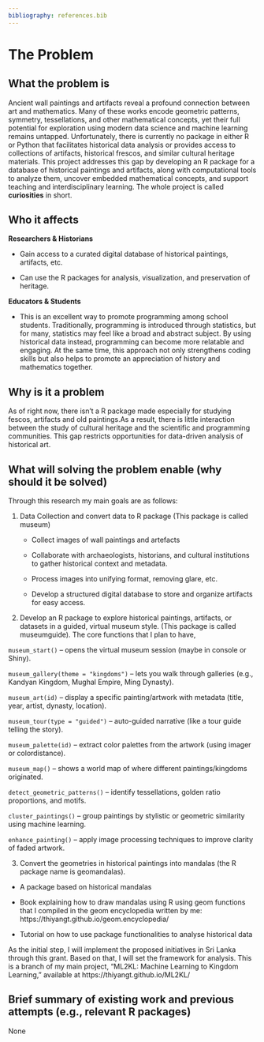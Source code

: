 ```yaml
---
bibliography: references.bib
---
```


# The Problem

```{=html}
<!--
Outlining the issue / weak point / problem to be solved by this
proposal. This should be a compelling section that sets the reader up
for the next section - the proposed solution!

It is important to cover:

 - [ ] What the problem is
 - [ ] Who it affects
 - [ ] Why is it a problem
 - [ ] What will solving the problem enable (why should it be solved)
 - [ ] Brief summary of existing work and previous attempts (e.g., relevant R packages)
 - [ ] If proposing changes to R itself: letter of support from R Core member
-->
```

## What the problem is

Ancient wall paintings and artifacts reveal a profound connection between art and mathematics. Many of these works encode geometric patterns, symmetry, tessellations, and other mathematical concepts, yet their full potential for exploration using modern data science and machine learning remains untapped. Unfortunately, there is currently no package in either R or Python that facilitates historical data analysis or provides access to collections of artifacts, historical frescos, and similar cultural heritage materials. This project addresses this gap by developing an R package for a database of historical paintings and artifacts, along with computational tools to analyze them, uncover embedded mathematical concepts, and support teaching and interdisciplinary learning. The whole project is called **curiosities** in short.

## Who it affects

**Researchers & Historians**

- Gain access to a curated digital database of historical paintings, artifacts, etc.

- Can use the R packages for analysis, visualization, and preservation of heritage.

**Educators & Students**

- This is an excellent way to promote programming among school students. Traditionally, programming is introduced through statistics, but for many, statistics may feel like a broad and abstract subject. By using historical data instead, programming can become more relatable and engaging. At the same time, this approach not only strengthens coding skills but also helps to promote an appreciation of history and mathematics together.


## Why is it a problem

As of right now, there isn't a R package made especially for studying fescos, artifacts and old paintings.As a result, there is little interaction between the study of cultural heritage and the scientific and programming communities.  This gap restricts opportunities for data-driven analysis of historical art.

## What will solving the problem enable (why should it be solved)

Through this research my main goals are as follows:

1. Data Collection and convert data to R package (This package is called museum)

   -	Collect images of wall paintings and artefacts
    
   -	Collaborate with archaeologists, historians, and cultural institutions to gather historical context and metadata.
   - Process images into unifying format, removing glare, etc.
   -	Develop a structured digital database to store and organize artifacts for easy access.

    
2. Develop an R package to explore historical paintings, artifacts, or datasets in a guided, virtual museum style. (This package is called museumguide). The core functions that I plan to have,

`museum_start()` – opens the virtual museum session (maybe in console or Shiny).

`museum_gallery(theme = "kingdoms")` – lets you walk through galleries (e.g., Kandyan Kingdom, Mughal Empire, Ming Dynasty).

`museum_art(id)` – display a specific painting/artwork with metadata (title, year, artist, dynasty, location).

`museum_tour(type = "guided")` – auto-guided narrative (like a tour guide telling the story).


`museum_palette(id)` – extract color palettes from the artwork (using imager or colordistance).

`museum_map()` – shows a world map of where different paintings/kingdoms originated.

`detect_geometric_patterns()` – identify tessellations, golden ratio proportions, and motifs.

`cluster_paintings()` – group paintings by stylistic or geometric similarity using machine learning.

`enhance_painting()` – apply image processing techniques to improve clarity of faded artwork.

3. Convert the geometries in historical paintings into mandalas (the R package name is geomandalas).

- A package based on historical mandalas

- Book explaining how to draw mandalas using R using geom functions that I compiled in the geom encyclopedia written by me: https://thiyangt.github.io/geom.encyclopedia/

- Tutorial on how to use package functionalities to analyse historical data

As the initial step, I will implement the proposed initiatives in Sri Lanka through this grant. Based on that, I will set the framework for analysis. This is a branch of my main project, "ML2KL: Machine Learning to Kingdom Learning," available at https://thiyangt.github.io/ML2KL/

## Brief summary of existing work and previous attempts (e.g., relevant R packages)

None